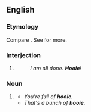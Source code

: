 ==English==

===Etymology===
Compare {{cog|de|hui}}. See {{m|en|hooey}} for more.

===Interjection===
{{en-interj}}

# {{label|en|Southern US}} {{non-gloss definition|An expression of [[relief]].}}
#: ''I am all done. '''Hooie'''!''

===Noun===
{{en-noun|-}}

# {{label|en|slang}} {{alternative form of|hooey|lang=en}}
#* ''You're full of '''hooie'''.''
#* ''That's a bunch of '''hooie'''.''